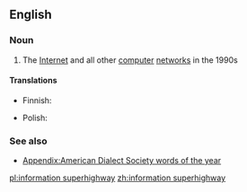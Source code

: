 ==English==

===Noun===
{{wikipedia}}
{{en-noun|sg=[[information]] [[superhighway]]|-}}

# {{context|dated|computing}} The [[Internet]] and all other [[computer]] [[network]]s in the 1990s

====Translations====
{{trans-top|The Internet and all other computer networks in the 1990s}}
* Finnish: {{t+|fi|tieto|alt=tiedon}} {{t-|fi|valtaväylä}}
{{trans-mid}}
* Polish: {{t-|pl|infostrada|f}}
{{trans-bottom}}

===See also===
*[[Appendix:American Dialect Society words of the year]]

[[pl:information superhighway]]
[[zh:information superhighway]]